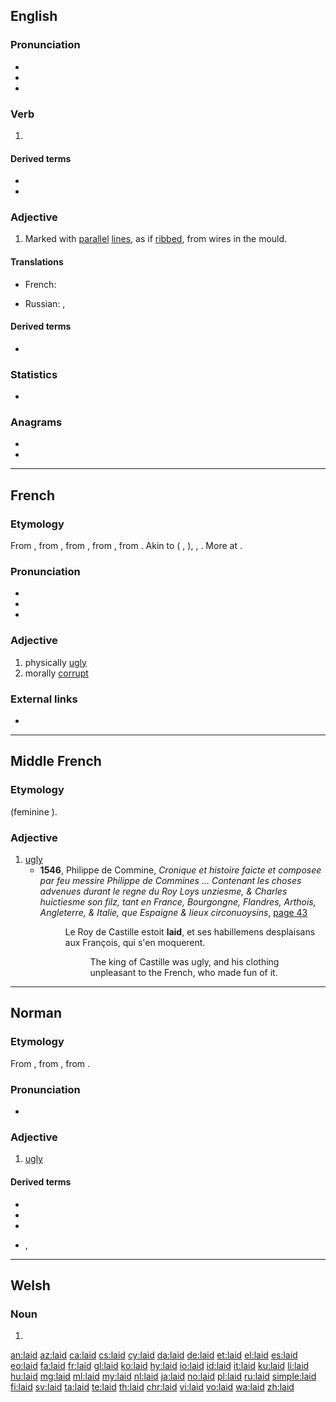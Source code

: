 ==English==

===Pronunciation===
* {{IPA|/leɪd/|lang=en}}
* {{audio|en-us-laid.ogg|Audio (US)|lang=en}}
* {{rhymes|eɪd|lang=en}}

===Verb===
{{head|en|verb form}}

# {{en-past of|lay}}

====Derived terms====
* {{l|en|get laid}}
* {{l|en|laid rope}}

===Adjective===
{{en-adj|-}}

# {{label|en|of paper}} Marked with [[parallel]] [[line]]s, as if [[ribbed]], from wires in the mould.

====Translations====
{{trans-top|of paper: ribbed with wires}}
* French: {{t+|fr|vergé}}
{{trans-mid}}
* Russian: {{t|ru|линованная|f}}, {{t|ru|разлинованная|f}}
{{trans-bottom}}

====Derived terms====
* {{l|en|creamlaid}}

===Statistics===
* {{rank|sound|didn't|natural|516|laid|cold|led|low}}

===Anagrams===
* {{l|en|Dail}}
* {{l|en|dial}}

----

==French==

===Etymology===
From {{etyl|frm|fr}} {{m|frm|laid||hideous, ugly}}, from {{etyl|fro|fr}} {{m|fro|lait|laid, leid|unpleasant, horrible, odious}}, from {{etyl|frk|fr}} {{m|frk|*laith||unpleasant, obstinate, odious}}, from {{etyl|gem-pro|fr}} {{m|gem-pro|*laiþaz||sorrowful, unpleasant}}, from {{etyl|ine-pro|fr}} {{m|ine-pro|*leyt-||unpleasant}}. Akin to {{etyl|goh|-}} {{m|goh|leid||unpleasant, odious}} ({{etyl|de|-}} {{m|de|leid||unfortunate}}, {{m|de|Leid||grief}}), {{etyl|non|-}} {{m|non|leiþr||odious}}, {{etyl|ang|-}} {{m|ang|lāþ||unpleasant, odious}}. More at {{l|en|loath}}.

===Pronunciation===
* {{IPA|[lɛ]|lang=fr}}
* {{audio|Fr-laid.ogg|audio|lang=fr}}
* {{homophones|lai|laie|lait|lang=fr}}

===Adjective===
{{fr-adj}}

# physically [[ugly]]
# morally [[corrupt]]

===External links===
* {{R:TLFi}}

----

==Middle French==

===Etymology===
{{etyl|fro|frm}} {{m|fro|lait}} (feminine {{m|fro|laide}}).

===Adjective===
{{frm-adj}}

# [[ugly]]
#* '''1546''', Philippe de Commine, ''Cronique et histoire faicte et composee par feu messire Philippe de Commines ... Contenant les choses advenues durant le regne du Roy Loys unziesme, & Charles huictiesme son filz, tant en France, Bourgongne, Flandres, Arthois, Angleterre, & Italie, que Espaigne & lieux circonuoysins'', [http://books.google.fr/books?id=H6hJAAAAcAAJ&pg=RA2-PA43&dq=laid+estoit&hl=en&sa=X&ei=LrMeVNOgD4Xj7Qby3YH4Cw&ved=0CDEQ6AEwAg#v=onepage&q=laid%20estoit&f=false page 43]
#*: Le Roy de Castille estoit '''laid''', et ses habillemens desplaisans aux François, qui s'en moquerent.
#*:: The king of Castille was ugly, and his clothing unpleasant to the French, who made fun of it.

----

==Norman==

===Etymology===
From {{etyl|fro|nrf}} {{m|fro|lait|laid, leid|unpleasant, horrible, odious}}, from {{etyl|gem-pro|nrf}} {{m|gem-pro|*laiþaz||sorrowful, unpleasant}}, from {{etyl|ine-pro|nrf}} {{m|ine-pro|*leyt-||unpleasant}}.

===Pronunciation===
* {{audio|Jer-laid.ogg|Audio (Jersey)|lang=nrf}}

===Adjective===
{{nrf-adj|f=laie}}

# {{lb|nrf|Jersey}} [[ugly]]
#: {{ux|nrf|Bouonne femme n'est janmais '''laie'''.|inline=1|A nice woman is never '''ugly'''.}}
#: {{ux|nrf|Janmais vaque n'a trouvé san vieau '''laid'''.|inline=1|A cow never found her calf '''ugly'''.}}

====Derived terms====
* {{l|nrf|laid coumme lé péché du Dînmanche||ugly as sin|lit=ugly as a Sunday sin}}
* {{l|nrf|laidi||become ugly, turn ugly}}
* {{l|nrf|laidi|s'laidi|get ugly, turn ugly}}
* {{l|nrf|laiduthe}}, {{l|nrf|laideune||ugly character, good-for-nothing}}

----

==Welsh==

===Noun===
{{head|cy|mutated noun}}

# {{soft mutation of|llaid|lang=cy}}

[[an:laid]]
[[az:laid]]
[[ca:laid]]
[[cs:laid]]
[[cy:laid]]
[[da:laid]]
[[de:laid]]
[[et:laid]]
[[el:laid]]
[[es:laid]]
[[eo:laid]]
[[fa:laid]]
[[fr:laid]]
[[gl:laid]]
[[ko:laid]]
[[hy:laid]]
[[io:laid]]
[[id:laid]]
[[it:laid]]
[[ku:laid]]
[[li:laid]]
[[hu:laid]]
[[mg:laid]]
[[ml:laid]]
[[my:laid]]
[[nl:laid]]
[[ja:laid]]
[[no:laid]]
[[pl:laid]]
[[ru:laid]]
[[simple:laid]]
[[fi:laid]]
[[sv:laid]]
[[ta:laid]]
[[te:laid]]
[[th:laid]]
[[chr:laid]]
[[vi:laid]]
[[vo:laid]]
[[wa:laid]]
[[zh:laid]]
